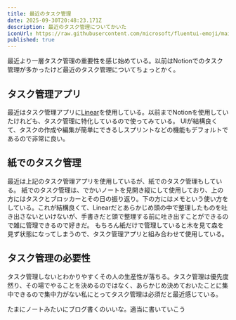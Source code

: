 ```yaml
---
title: 最近のタスク管理
date: 2025-09-30T20:48:23.171Z
description: 最近のタスク管理についてかいた
iconUrl: https://raw.githubusercontent.com/microsoft/fluentui-emoji/main/assets/Love%20letter/Flat/love_letter_flat.svg
published: true
---
```


最近より一層タスク管理の重要性を感じ始めている。以前はNotionでのタスク管理が多かったけど最近のタスク管理についてちょっとかく。

## タスク管理アプリ

最近はタスク管理アプリに[Linear](https://linear.app/)を使用している。以前までNotionを使用していたけれども、タスク管理に特化しているので使ってみている。
UIが結構良くて、タスクの作成や編集が簡単にできるしスプリントなどの機能もデフォルトであるので非常に良い。

## 紙でのタスク管理

最近は上記のタスク管理アプリを使用しているが、紙でのタスク管理もしている。
紙でのタスク管理は、でかいノートを見開き縦にして使用しており、上の方にはタスクとブロッカーとその日の振り返り。下の方にはメモという使い方をしている。これが結構良くて、Linearだとあらかじめ頭の中で整理したものを吐き出さないといけないが、手書きだと頭で整理する前に吐き出すことができるので雑に管理できるので好きだ。
もちろん紙だけで管理していると木を見て森を見ず状態になってしまうので、タスク管理アプリと組み合わせて使用している。

## タスク管理の必要性

タスク管理しないとわかりやすくその人の生産性が落ちる。タスク管理は優先度然り、その場でやることを決めるのではなく、あらかじめ決めておいたことに集中できるので集中力がない私にとってタスク管理は必須だと最近感じている。

たまにノートみたいにブログ書くのいいな。適当に書いていこう